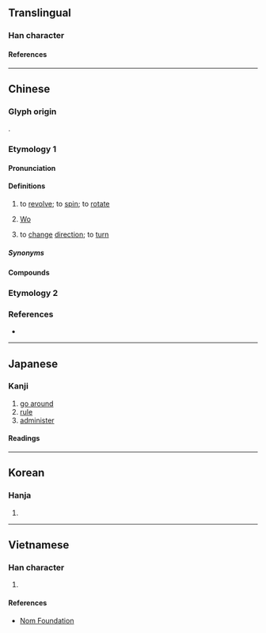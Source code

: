 {{character info}}
==Translingual==

===Han character===
{{Han char|rn=68|rad=斗|as=10|sn=14|four=48440|canj=JJOYJ|ids=⿸龺⿱人斗}}

====References====
{{Han ref|kx=0478.230|dkj=13522|dj=0837.120|hdz=32255.070|uh=65A1}}

----

==Chinese==
{{zh-forms}}

===Glyph origin===
{{Han etym}}
{{Han compound|倝|斗|c1=p|c2=s|ls=psc}}.

===Etymology 1===

====Pronunciation====
{{zh-pron
|m=wò
|c=waat3
|mn=oa̍t/oat
|mn_note=oa̍t - vernacular (“to turn”, often written as {{zh-l|*越}}); oat - literary
|mn-t=uêg4/uag4
|mn-t_note=uêg4 - Chaozhou; uag4 - Shantou
|mc=y
|oc=y
|ma=
|cat=v,pn
}}

====Definitions====
{{zh-hanzi}}

# to [[revolve]]; to [[spin]]; to [[rotate]]
# {{surname|zh|dot=:}} [[Wo]]
# {{lb|zh|Min Nan|Taiwanese Hakka}} to [[change]] [[direction]]; to [[turn]]

=====Synonyms=====
{{zh-dial|轉}}

====Compounds====
{{zh-der|從中斡旋|挑茶斡刺|掀天斡地|掠脂斡肉|斡旋|斡運|斡離不|斡難河|調三斡四|迴斡|達斡爾族}}

===Etymology 2===
{{zh-see|管|v|to take [[control]] of; to be [[in charge]] of}}

===References===
* {{R:yue:Hanzi}}

----

==Japanese==

===Kanji===
{{ja-kanji|grade=8|rs=斗10}}

# [[go around]]
# [[rule]]
# [[administer]]

====Readings====
{{ja-readings
|goon=わち
|kanon=わつ
|kanyoon=あつ
|on=かん
|kun=めぐ-る
}}

----

==Korean==

===Hanja===
{{ko-hanja|hangeul=[[알]], [[간]]|eumhun=|rv=al, gan|mr=al, kan|y=al, kan}}

# {{rfdef|ko|sort=斗10}}

----

==Vietnamese==

===Han character===
{{vi-readings|rs=斗10|reading=oát}}

# {{rfdef|vi|sort=斗10}}

====References====
* [http://nomfoundation.org/common/nom_details.php?codepoint=65a1 Nom Foundation]